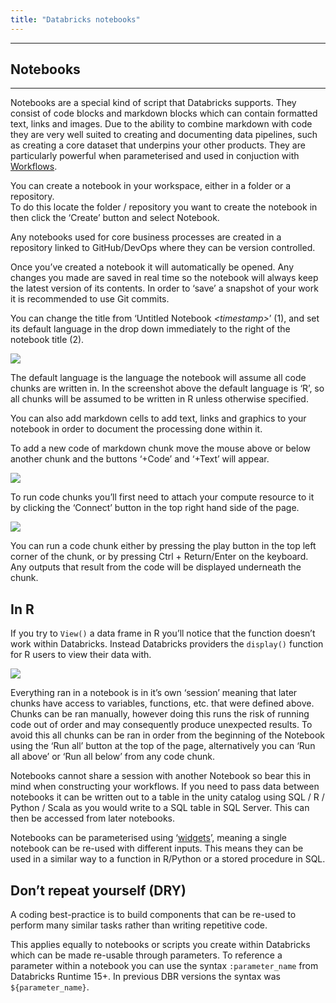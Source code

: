 ```yaml
---
title: "Databricks notebooks"
---
```


------------------------------------------------------------------------

## Notebooks

------------------------------------------------------------------------

Notebooks are a special kind of script that Databricks supports. They consist of code blocks and markdown blocks which can contain formatted text, links and images. Due to the ability to combine markdown with code they are very well suited to creating and documenting data pipelines, such as creating a core dataset that underpins your other products. They are particularly powerful when parameterised and used in conjuction with [Workflows](ADA/Databricks_workflows.qmd).

You can create a notebook in your workspace, either in a folder or a repository.\
To do this locate the folder / repository you want to create the notebook in then click the 'Create' button and select Notebook.

::: callout-tip
Any notebooks used for core business processes are created in a repository linked to GitHub/DevOps where they can be version controlled.
:::

Once you've created a notebook it will automatically be opened. Any changes you made are saved in real time so the notebook will always keep the latest version of its contents. In order to 'save' a snapshot of your work it is recommended to use Git commits.

You can change the title from 'Untitled Notebook *\<timestamp\>*' (1), and set its default language in the drop down immediately to the right of the notebook title (2).

![](/images/ada-notebook.png)

The default language is the language the notebook will assume all code chunks are written in. In the screenshot above the default language is 'R', so all chunks will be assumed to be written in R unless otherwise specified.

You can also add markdown cells to add text, links and graphics to your notebook in order to document the processing done within it.

To add a new code of markdown chunk move the mouse above or below another chunk and the buttons '+Code' and '+Text' will appear.

![](/images/ada-notebook-add-chunk.png)

To run code chunks you'll first need to attach your compute resource to it by clicking the 'Connect' button in the top right hand side of the page.

![](/images/ada-notebook-attach.png)

You can run a code chunk either by pressing the play button in the top left corner of the chunk, or by pressing Ctrl + Return/Enter on the keyboard. Any outputs that result from the code will be displayed underneath the chunk.

::: callout-tip
## In R

If you try to `View()` a data frame in R you'll notice that the function doesn't work within Databricks. Instead Databricks providers the `display()` function for R users to view their data with.
:::

![](/images/ada-notebook-chunk-output.png)

Everything ran in a notebook is in it's own 'session' meaning that later chunks have access to variables, functions, etc. that were defined above. Chunks can be ran manually, however doing this runs the risk of running code out of order and may consequently produce unexpected results. To avoid this all chunks can be ran in order from the beginning of the Notebook using the 'Run all' button at the top of the page, alternatively you can 'Run all above' or 'Run all below' from any code chunk.

Notebooks cannot share a session with another Notebook so bear this in mind when constructing your workflows. If you need to pass data between notebooks it can be written out to a table in the unity catalog using SQL / R / Python / Scala as you would write to a SQL table in SQL Server. This can then be accessed from later notebooks.

Notebooks can be parameterised using '[widgets](https://docs.Databricks.com/en/notebooks/widgets.html)', meaning a single notebook can be re-used with different inputs. This means they can be used in a similar way to a function in R/Python or a stored procedure in SQL.

::: callout-note
## Don't repeat yourself (DRY)

A coding best-practice is to build components that can be re-used to perform many similar tasks rather than writing repetitive code.

This applies equally to notebooks or scripts you create within Databricks which can be made re-usable through parameters. To reference a parameter within a notebook you can use the syntax `:parameter_name` from Databricks Runtime 15+. In previous DBR versions the syntax was `${parameter_name}`.
:::
